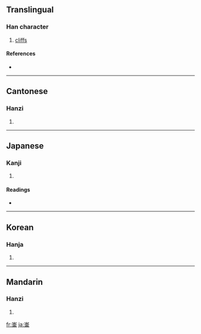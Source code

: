 {{also|嶔}}
==Translingual==

===Han character===
{{Han char|rn=46|rad=山|as=08|sn=11|four=2210<sub>9</sub>|canj=山金 (UC)}}

# [[cliffs]]

====References====
* {{Han ref|kx=0314.280|dkj=08199|hdz=10781.040|uh=5D1F|ud=23839|bh=D543|bd=54595}}

----

==Cantonese==

===Hanzi===
{{yue-hanzi|jyut=|y=yam4}}

# {{defn|Cantonese}}

----

==Japanese==

===Kanji===
{{ja-kanji|grade=|rs=山08}}

# {{defn|Japanese}}

====Readings====
* {{ja-readings|on=[[ぎん]] (gin)|kun=[[みね]] (mine)}}

----

==Korean==

===Hanja===
{{ko-hanja|hangeul=음|rv=eum|mr=ŭm}}

# {{defn|Korean}}

----

==Mandarin==

===Hanzi===
{{cmn-hanzi|pin=[[yín]] ([[yin2]])|wg=yin<sup>2</sup>}}

# {{defn|Mandarin}}

[[fr:崟]]
[[ja:崟]]